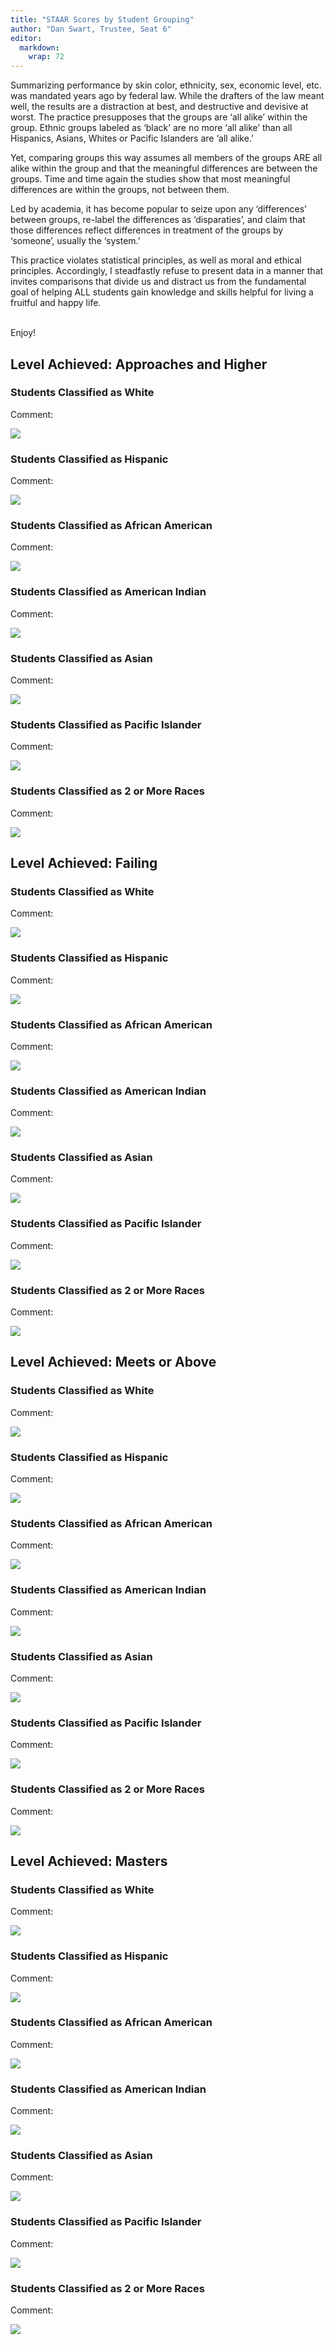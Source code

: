 ```yaml
---
title: "STAAR Scores by Student Grouping"
author: "Dan Swart, Trustee, Seat 6"
editor: 
  markdown: 
    wrap: 72
---
```


Summarizing performance by skin color, ethnicity, sex, economic level, etc. was mandated years ago by federal law.  While the drafters of the law meant well, the results are a distraction at best, and destructive and devisive at worst.  The practice presupposes that the groups are 'all alike' within the group.  Ethnic groups labeled as 'black' are no more 'all alike' than all Hispanics, Asians, Whites or Pacific Islanders are 'all alike.'  

Yet, comparing groups this way assumes all members of the groups ARE all alike within the group and that the meaningful differences are between the groups.  Time and time again the studies show that most meaningful differences are within the groups, not between them.  

Led by academia, it has become popular to seize upon any 'differences' between groups, re-label the differences as 'disparaties', and claim that those differences reflect differences in treatment of the groups by 'someone', usually the 'system.'

This practice violates statistical principles, as well as moral and ethical principles.  Accordingly, I steadfastly refuse to present data in a manner that invites comparisons that divide us and distract us from the fundamental goal of helping ALL students gain knowledge and skills helpful for living a fruitful and happy life.


\vspace{0.5in}

<br>
Enjoy!



\clearpage

## Level Achieved:  Approaches and Higher

### Students Classified as White



Comment:

![](png_Standardized_Scores/Standardized_ScoresWhitescoreAllApproaches_or_Above19952022.png)

\clearpage

### Students Classified as Hispanic

Comment:

![](png_Standardized_Scores/Standardized_ScoresHispanicscoreAllApproaches_or_Above19952022.png)

\clearpage

### Students Classified as African American

Comment:

![](png_Standardized_Scores/Standardized_ScoresAfricanAmericanscoreAllApproaches_or_Above19952022.png)

\clearpage

### Students Classified as American Indian

Comment:

![](png_Standardized_Scores/Standardized_ScoresAmericanIndianscoreAllApproaches_or_Above19952022.png)

\clearpage

### Students Classified as Asian

Comment:

![](png_Standardized_Scores/Standardized_ScoresAsianscoreAllApproaches_or_Above19952022.png)

\clearpage

### Students Classified as Pacific Islander

Comment:

![](png_Standardized_Scores/Standardized_ScoresPacificIslanderscoreAllApproaches_or_Above19952022.png)



\clearpage

### Students Classified as 2 or More Races

Comment:

![](png_Standardized_Scores/Standardized_Scores2orMoreRacesscoreAllApproaches_or_Above19952022.png)




\clearpage

## Level Achieved:  Failing

### Students Classified as White



Comment:

![](png_Standardized_Scores/Standardized_ScoresWhitescoreAllFailing19952022.png)

\clearpage

### Students Classified as Hispanic

Comment:

![](png_Standardized_Scores/Standardized_ScoresHispanicscoreAllFailing19952022.png)

\clearpage

### Students Classified as African American

Comment:

![](png_Standardized_Scores/Standardized_ScoresAfricanAmericanscoreAllFailing19952022.png)

\clearpage

### Students Classified as American Indian

Comment:

![](png_Standardized_Scores/Standardized_ScoresAmericanIndianscoreAllFailing19952022.png)

\clearpage

### Students Classified as Asian

Comment:

![](png_Standardized_Scores/Standardized_ScoresAsianscoreAllFailing19952022.png)

\clearpage

### Students Classified as Pacific Islander

Comment:

![](png_Standardized_Scores/Standardized_ScoresPacificIslanderscoreAllFailing19952022.png)


\clearpage

### Students Classified as 2 or More Races

Comment:

![](png_Standardized_Scores/Standardized_Scores2orMoreRacesscoreAllFailing19952022.png)




\clearpage

## Level Achieved: Meets or Above

### Students Classified as White



Comment:

![](png_Standardized_Scores/Standardized_ScoresWhitescoreAllMeets_or_Above19952022.png)

\clearpage

### Students Classified as Hispanic

Comment:

![](png_Standardized_Scores/Standardized_ScoresHispanicscoreAllMeets_or_Above19952022.png)

\clearpage

### Students Classified as African American

Comment:

![](png_Standardized_Scores/Standardized_ScoresAfricanAmericanscoreAllMeets_or_Above19952022.png)

\clearpage

### Students Classified as American Indian

Comment:

![](png_Standardized_Scores/Standardized_ScoresAmericanIndianscoreAllMeets_or_Above19952022.png)

\clearpage

### Students Classified as Asian

Comment:

![](png_Standardized_Scores/Standardized_ScoresAsianscoreAllMeets_or_Above19952022.png)

\clearpage

### Students Classified as Pacific Islander

Comment:

![](png_Standardized_Scores/Standardized_ScoresPacificIslanderscoreAllMeets_or_Above19952022.png)

\clearpage

### Students Classified as 2 or More Races

Comment:

![](png_Standardized_Scores/Standardized_Scores2orMoreRacesscoreAllMeets_or_Above19952022.png)




\clearpage

## Level Achieved: Masters


### Students Classified as White



Comment:

![](png_Standardized_Scores/Standardized_ScoresWhitescoreAllMasters19952022.png)

\clearpage

### Students Classified as Hispanic

Comment:

![](png_Standardized_Scores/Standardized_ScoresHispanicscoreAllMasters19952022.png)

\clearpage

### Students Classified as African American

Comment:

![](png_Standardized_Scores/Standardized_ScoresAfricanAmericanscoreAllMasters19952022.png)

\clearpage

### Students Classified as American Indian

Comment:

![](png_Standardized_Scores/Standardized_ScoresAmericanIndianscoreAllMasters19952022.png)

\clearpage

### Students Classified as Asian

Comment:

![](png_Standardized_Scores/Standardized_ScoresAsianscoreAllMasters19952022.png)

\clearpage

### Students Classified as Pacific Islander

Comment:

![](png_Standardized_Scores/Standardized_ScoresPacificIslanderscoreAllMasters19952022.png)

\clearpage

### Students Classified as 2 or More Races

Comment:

![](png_Standardized_Scores/Standardized_Scores2orMoreRacesscoreAllMasters19952022.png)

